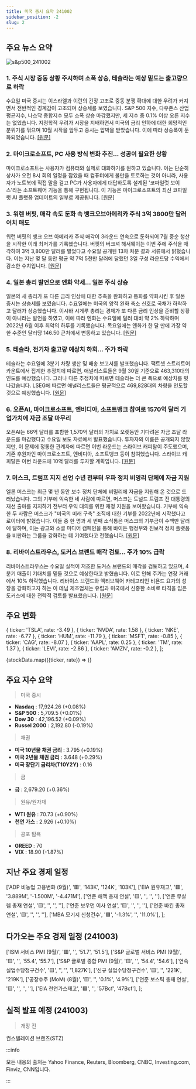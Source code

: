 ```yaml
---
title: 미국 증시 요약 241002
sidebar_position: -2
slug: 2
---
```


## 주요 뉴스 요약

![s&p500_241002](/map/241002.png)

### 1. **주식 시장 중동 상황 주시하며 소폭 상승, 테슬라는 예상 밑도는 출고량으로 하락**

수요일 미국 증시는 이스라엘과 이란의 긴장 고조로 중동 분쟁 확대에 대한 우려가 커지면서 전반적인 경계감이 고조되며 상승세를 보였습니다. S&P 500 지수, 다우존스 산업평균지수, 나스닥 종합지수 모두 소폭 상승 마감했지만, 세 지수 중 0.1% 이상 오른 지수는 없었습니다. 지정학적 우려가 시장을 지배하면서 미국의 금리 인하에 대한 희망적인 분위기를 꺾으며 10월 시작을 앞두고 증시는 압박을 받았습니다. 이에 따라 상승폭이 둔화되었습니다. [[원문]](https://finance.yahoo.com/news/live/stock-market-today-stocks-edge-higher-amid-mideast-caution-tesla-slips-after-deliveries-fall-short-111650883.html)

### 2. **마이크로소프트, PC 사용 방식 변화 추진... 성공이 필요한 상황**

마이크로소프트는 사용자가 컴퓨터와 실제로 대화하기를 원하고 있습니다. 이는 단순히 상사가 오전 8시 회의 일정을 잡았을 때 컴퓨터에게 불만을 토로하는 것이 아니라, 사용자가 노트북에 직접 말을 걸고 PC가 사용자에게 대답하도록 설계된 '코파일럿 보이스'라는 소프트웨어 기능을 통해 구현됩니다. 이 기능은 마이크로소프트의 최신 코파일럿 AI 플랫폼 업데이트의 일부로 제공됩니다. [[원문]](https://finance.yahoo.com/news/microsoft-wants-to-change-the-way-you-use-your-pc-it-needs-to-succeed-194226582.html)

### 3. **워렌 버핏, 매각 속도 둔화 속 뱅크오브아메리카 주식 3억 3800만 달러어치 매도**

워런 버핏의 뱅크 오브 아메리카 주식 매각이 3라운드 연속으로 둔화되어 7월 중순 청산을 시작한 이래 최저가를 기록했습니다. 버핏의 버크셔 해서웨이는 이번 주에 주식을 매각하여 3억 3,800만 달러를 벌었다고 수요일 공개된 13차 처분 결과 서류에서 밝혔습니다. 이는 지난 몇 달 동안 평균 약 7억 5천만 달러에 달했던 3일 구성 라운드당 수익에서 감소한 수치입니다. [[원문]](https://www.bloomberg.com/news/articles/2024-10-02/warren-buffett-sells-338-million-of-bofa-stock-as-spree-slows?srnd=phx-markets)

### 4. **일본 총리 발언으로 엔화 약세... 일본 주식 상승**

일본의 새 총리가 또 다른 금리 인상에 대한 추측을 완화하고 통화를 약화시킨 후 일본 증시는 상승세를 보였습니다. 수요일에는 미국의 양적 완화 축소 신호로 국채가 하락하고 달러가 상승했습니다. 이시바 시게루 총리는 경제가 또 다른 금리 인상을 준비할 상황이 아니라는 발언을 하였고, 이에 따라 엔화는 수요일에 달러 대비 약 2% 하락하며 2022년 6월 이후 최악의 하루를 기록했습니다. 목요일에는 엔화가 한 달 만에 가장 약한 수준인 달러당 146.50 근처에서 변동하고 있습니다. [[원문]](https://www.bloomberg.com/news/articles/2024-10-02/stock-market-today-dow-s-p-live-updates?srnd=phx-markets&embedded-checkout=true)

### 5. **테슬라, 전기차 출고량 예상치 하회... 주가 하락**

테슬라는 수요일에 3분기 차량 생산 및 배송 보고서를 발표했습니다. 팩트셋 스트리트어카운트에서 집계한 추정치에 따르면, 애널리스트들은 9월 30일 기준으로 463,310대의 인도를 예상했습니다. 그러나 다른 추정치에 따르면 테슬라는 더 큰 폭으로 예상치를 빗나갔습니다. LSEG에 따르면 애널리스트들은 평균적으로 469,828대의 차량을 인도할 것으로 예상했습니다. [[원문]](https://www.cnbc.com/2024/10/02/tesla-tsla-q3-2024-vehicle-delivery-and-production-numbers.html)

### 6. **오픈AI, 마이크로소프트, 엔비디아, 소프트뱅크 참여로 1570억 달러 기업가치에 자금 조달 마무리**

오픈AI는 66억 달러를 포함한 1,570억 달러의 가치로 오랫동안 기다려온 자금 조달 라운드를 마감했다고 수요일 보도 자료에서 발표했습니다. 투자자의 이름은 공개되지 않았지만, 이 문제에 정통한 관계자에 따르면 이번 라운드는 스라이브 캐피탈이 주도했으며, 기존 후원자인 마이크로소프트, 엔비디아, 소프트뱅크 등이 참여했습니다. 스라이브 캐피탈은 이번 라운드에 10억 달러를 투자할 계획입니다. [[원문]](https://www.cnbc.com/2024/10/02/openai-raises-at-157-billion-valuation-microsoft-nvidia-join-round.html)

### 7. **머스크, 트럼프 지지 선언 수년 전부터 우파 정치 비영리 단체에 자금 지원**

엘론 머스크는 최근 몇 년 동안 보수 정치 단체에 비밀리에 자금을 지원해 온 것으로 드러났습니다. 그의 기부에 익숙한 네 사람에 따르면, 머스크는 도널드 트럼프 전 대통령의 재선 출마를 지지하기 전부터 우익 대의를 위한 재정 지원을 보여왔습니다. 기부에 익숙한 두 사람은 머스크가 "미국의 미래 구축" 조직에 대한 기부를 2022년에 시작했다고 로이터에 밝혔습니다. 이들 중 한 명과 세 번째 소식통은 머스크의 기부금이 수백만 달러에 달하며, 이는 광고와 소셜 미디어 캠페인을 통해 바이든 행정부와 진보적 정치 플랫폼을 비판하는 그룹을 강화하는 데 기여했다고 전했습니다. [[원문]](https://www.reuters.com/world/us/musk-funded-right-wing-political-non-profit-years-before-he-endorsed-trump-2024-10-02/)

### 8. **리바이스트라우스, 도커스 브랜드 매각 검토... 주가 10% 급락**

리바이스트라우스는 수요일 실적이 저조한 도커스 브랜드의 매각을 검토하고 있으며, 4분기 매출이 기대치를 밑돌 것으로 예상한다고 밝혔습니다. 이로 인해 주가는 연장 거래에서 10% 하락했습니다. 리바이스 브랜드와 액티브웨어 카테고리인 비욘드 요가의 성장을 강화하고자 하는 이 데님 제조업체는 유럽과 미국에서 신중한 소비로 타격을 입은 도커스에 대한 전략적 검토를 발표했습니다. [[원문]](https://www.reuters.com/business/retail-consumer/levi-strauss-announces-strategic-review-dockers-brand-including-sale-2024-10-02/)

## 주요 변화

  { ticker: 'TSLA', rate: -3.49 },
  { ticker: 'NVDA', rate: 1.58 },
  { ticker: 'NKE', rate: -6.77 },
  { ticker: 'HUM', rate: -11.79 },
  { ticker: 'MSFT', rate: -0.85 },
  { ticker: 'CAG', rate: -8.07 },
  { ticker: 'AAPL', rate: 0.25 },
  { ticker: 'TM', rate: 1.37 },
  { ticker: 'LEVI', rate: -2.86 },
  { ticker: 'AMZN', rate: -0.2 },
];

{stockData.map(({ticker, rate}) => <StockCardMini key={ticker} ticker={ticker} rate={rate}></StockCardMini>)}

## 주요 지수 요약

> 미국 증시

- **Nasdaq** : 17,924.26 (+0.08%)
- **S&P 500** : 5,709.5 (+0.01%)
- **Dow 30** : 42,196.52 (+0.09%)
- **Russel 2000** : 2,192.80 (-0.19%)

> 채권

- **미국 10년물 채권 금리** : 3.795 (+0.19%)
- **미국 2년물 채권 금리** : 3.648 (+0.29%)
- **미국 장단기 금리차(T10Y2Y)** : 0.16

> 금

- **금** : 2,679.20 (+0.36%)

> 원유/원자재

- **WTI 원유** : 70.73 (+0.90%)
- **천연 가스** : 2.926 (+0.10%)

> 공포 탐욕

- **GREED** : 70
- **VIX** : 18.90 (-1.87%)

## 지난 주요 경제 일정

  ['ADP 비농업 고용변화 (9월)', '🟥', '143K', '124K', '103K'],
  ['EIA 원유재고', '🟥', '3.889M', '-1.500M', '-4.471M'],
  ['연준 해맥 총재 연설', '🟨', '', '', ''],
  ['연준 무살렘 총재 연설', '🟨', '', '', ''],
  ['연준 보우먼 이사 연설', '🟨', '', '', ''],
  ['연준 바킨 총재 연설', '🟨', '', '', ''],
  ['MBA 모기지 신청건수', '🟩', '-1.3%', '', '11.0%'],
];

<EconomicCalendar data={eventsData} />

## 다가오는 주요 경제 일정 (241003)

  ['ISM 서비스 PMI (9월)', '🟥', '', '51.7', '51.5'],
  ['S&P 글로벌 서비스 PMI (9월)', '🟨', '', '55.4', '55.7'],
  ['S&P 글로벌 종합 PMI (9월)', '🟨', '', '54.4', '54.6'],
  ['연속 실업수당청구건수', '🟨', '', '', '1,827K'],
  ['신규 실업수당청구건수', '🟨', '', '221K', '219K'],
  ['공장수주 (MoM) (8월)', '🟨', '', '0.1%', '4.9%'],
  ['연준 보스틱 총재 연설', '🟨', '', '', ''],
  ['EIA 천연가스재고', '🟩', '', '57Bcf', '47Bcf'],
];

<EconomicCalendar data={nextEventsData} />

## 실적 발표 예정 (241003)

> 개장 전

컨스텔레이션 브랜즈(STZ)

:::info

모든 내용의 출처는 Yahoo Finance, Reuters, Bloomberg, CNBC, Investing.com, Finviz, CNN입니다.

:::
